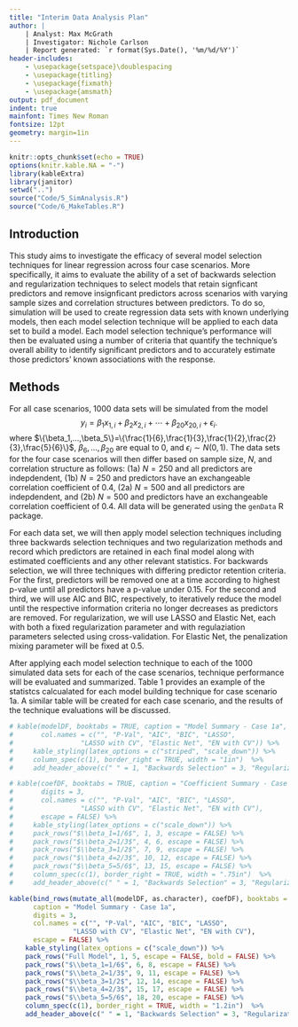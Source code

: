 ```yaml
---
title: "Interim Data Analysis Plan"
author: |
    | Analyst: Max McGrath
    | Investigator: Nichole Carlson
    | Report generated: `r format(Sys.Date(), '%m/%d/%Y')`
header-includes:
    - \usepackage{setspace}\doublespacing
    - \usepackage{titling}
    - \usepackage{fixmath}
    - \usepackage{amsmath}
output: pdf_document
indent: true
mainfont: Times New Roman
fontsize: 12pt
geometry: margin=1in
---
```


```r
knitr::opts_chunk$set(echo = TRUE)
options(knitr.kable.NA = "-")
library(kableExtra)
library(janitor)
setwd("..")
source("Code/5_SimAnalysis.R")
source("Code/6_MakeTables.R")
```

\newpage

## Introduction

This study aims to investigate the efficacy of several model selection 
techniques for linear regression across four case scenarios. More specifically,
it aims to evaluate the ability of a set of backwards selection and
regularization techniques to select models that retain signficant predictors
and remove insignficant predictors across scenarios with varying sample sizes
and correlation structures between predictors. To do so, simulation will
be used to create regression data sets with known underlying models, then each 
model selection technique will be applied to each data set to build a model. 
Each model selection technique's performance will then be evaluated using
a number of criteria that quantify the technique's overall ability to identify 
significant predictors and to accurately estimate those predictors' known 
associations with the response.

## Methods

For all case scenarios, 1000 data sets will be simulated from the model
$$
y_i=\beta_1x_{1,i}+\beta_2x_{2,i}+\cdots+\beta_{20}x_{20,i}+\epsilon_i.
$$
where $\{\beta_1,...,\beta_5\}=\{\frac{1}{6},\frac{1}{3},\frac{1}{2},\frac{2}{3},\frac{5}{6}\}$, 
$\beta_6,\ldots,\beta_{20}$ are equal to 0, and $\epsilon_i\sim{N(0,1)}$. The
data sets for the four case scenarios will then differ based on sample size, $N$, and correlation 
structure as follows: (1a) $N=250$ and all predictors are indepdendent, (1b)
$N=250$ and predictors have an exchangeable correlation coefficient of $0.4$,
(2a) $N=500$ and all predictors are indepdendent, and (2b)
$N=500$ and predictors have an exchangeable correlation coefficient of $0.4$.
All data will be generated using the `genData` R package.

For each data set, we will then apply model selection techniques including
three backwards selection techniques and two regularization methods and record
which predictors are retained in each final model along with estimated 
coefficients and any other relevant statistics. For backwards selection,
we will three techniques with differing predictor retention criteria. For the
first, predictors will be removed one at a time according to highest p-value
until all predictors have a p-value under $0.15$. For the second and third,
we will use AIC and BIC, respectively, to iteratively reduce the model until
the respective information criteria no longer decreases as predictors are 
removed. For regularization, we will use LASSO and Elastic Net, each with both
a fixed regularization parameter and with regulaziation parameters selected using 
cross-validation. For Elastic Net, the penalization mixing parameter will
be fixed at $0.5$. 

After applying each model selection technique to each of the 1000 simulated 
data sets for each of the case scenarios, technique performance will be
evaluated and summarized. Table 1 provides an example of the statistcs calcualated
for each model building technique for case scenario 1a. A similar table will
be created for each case scenario, and the results of the technique evaluations
will be discussed.



\newpage


```r
# kable(modelDF, booktabs = TRUE, caption = "Model Summary - Case 1a", digits = 2,
#       col.names = c("", "P-Val", "AIC", "BIC", "LASSO",
#                 "LASSO with CV", "Elastic Net", "EN with CV")) %>%
#     kable_styling(latex_options = c("striped", "scale_down")) %>%
#     column_spec(c(1), border_right = TRUE, width = "1in")  %>%
#     add_header_above(c(" " = 1, "Backwards Selection" = 3, "Regularization" = 4))
```

```r
# kable(coefDF, booktabs = TRUE, caption = "Coefficient Summary - Case 1a", 
#       digits = 3,
#       col.names = c("", "P-Val", "AIC", "BIC", "LASSO",
#                 "LASSO with CV", "Elastic Net", "EN with CV"),
#       escape = FALSE) %>%
#     kable_styling(latex_options = c("scale_down")) %>%
#     pack_rows("$\\beta_1=1/6$", 1, 3, escape = FALSE) %>%
#     pack_rows("$\\beta_2=1/3$", 4, 6, escape = FALSE) %>%
#     pack_rows("$\\beta_3=1/2$", 7, 9, escape = FALSE) %>%
#     pack_rows("$\\beta_4=2/3$", 10, 12, escape = FALSE) %>%
#     pack_rows("$\\beta_5=5/6$", 13, 15, escape = FALSE) %>%
#     column_spec(c(1), border_right = TRUE, width = ".75in")  %>%
#     add_header_above(c(" " = 1, "Backwards Selection" = 3, "Regularization" = 4))
```

```r
kable(bind_rows(mutate_all(modelDF, as.character), coefDF), booktabs = TRUE, 
      caption = "Model Summary - Case 1a", 
      digits = 3,
      col.names = c("", "P-Val", "AIC", "BIC", "LASSO",
                "LASSO with CV", "Elastic Net", "EN with CV"),
      escape = FALSE) %>%
    kable_styling(latex_options = c("scale_down")) %>%
    pack_rows("Full Model", 1, 5, escape = FALSE, bold = FALSE) %>%
    pack_rows("$\\beta_1=1/6$", 6, 8, escape = FALSE) %>%
    pack_rows("$\\beta_2=1/3$", 9, 11, escape = FALSE) %>%
    pack_rows("$\\beta_3=1/2$", 12, 14, escape = FALSE) %>%
    pack_rows("$\\beta_4=2/3$", 15, 17, escape = FALSE) %>%
    pack_rows("$\\beta_5=5/6$", 18, 20, escape = FALSE) %>%
    column_spec(c(1), border_right = TRUE, width = "1.2in")  %>%
    add_header_above(c(" " = 1, "Backwards Selection" = 3, "Regularization" = 4))
```




